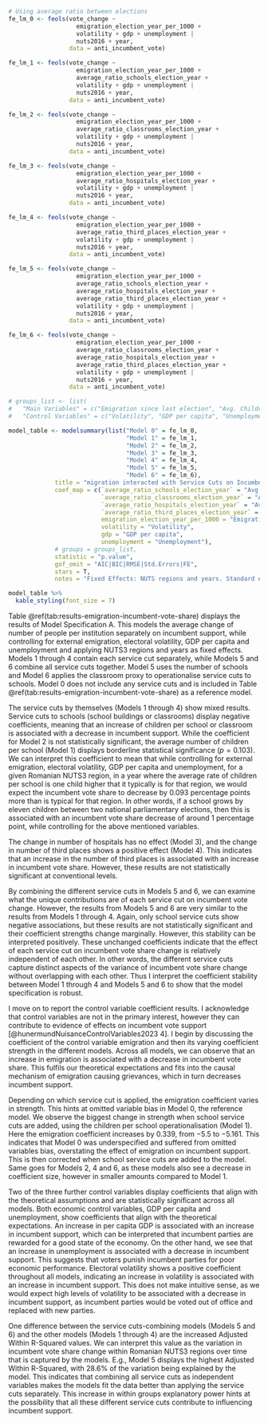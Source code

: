 ```r
# Using average ratio between elections
fe_lm_0 <- feols(vote_change ~
                   emigration_election_year_per_1000 +
                   volatility + gdp + unemployment |
                   nuts2016 + year,
                 data = anti_incumbent_vote)

fe_lm_1 <- feols(vote_change ~
                   emigration_election_year_per_1000 +
                   average_ratio_schools_election_year +
                   volatility + gdp + unemployment |
                   nuts2016 + year,
                 data = anti_incumbent_vote)

fe_lm_2 <- feols(vote_change ~
                   emigration_election_year_per_1000 +
                   average_ratio_classrooms_election_year +
                   volatility + gdp + unemployment |
                   nuts2016 + year,
                 data = anti_incumbent_vote)

fe_lm_3 <- feols(vote_change ~
                   emigration_election_year_per_1000 +
                   average_ratio_hospitals_election_year +
                   volatility + gdp + unemployment |
                   nuts2016 + year,
                 data = anti_incumbent_vote)

fe_lm_4 <- feols(vote_change ~
                   emigration_election_year_per_1000 +
                   average_ratio_third_places_election_year +
                   volatility + gdp + unemployment |
                   nuts2016 + year,
                 data = anti_incumbent_vote)

fe_lm_5 <- feols(vote_change ~
                   emigration_election_year_per_1000 +
                   average_ratio_schools_election_year +
                   average_ratio_hospitals_election_year +
                   average_ratio_third_places_election_year +
                   volatility + gdp + unemployment |
                   nuts2016 + year,
                 data = anti_incumbent_vote)

fe_lm_6 <- feols(vote_change ~
                   emigration_election_year_per_1000 +
                   average_ratio_classrooms_election_year +
                   average_ratio_hospitals_election_year +
                   average_ratio_third_places_election_year +
                   volatility + gdp + unemployment |
                   nuts2016 + year,
                 data = anti_incumbent_vote)
```

```r

# groups_list <- list(
#   "Main Variables" = c("Emigration since last election", "Avg. Children per School", "Avg. Children per Classroom", "Avg. People per Hospital", "Avg. People per Third Place"),
#   "Control Variables" = c("Volatility", "GDP per capita", "Unemployment"))

model_table <- modelsummary(list("Model 0" = fe_lm_0,
                                 "Model 1" = fe_lm_1,
                                 "Model 2" = fe_lm_2,
                                 "Model 3" = fe_lm_3,
                                 "Model 4" = fe_lm_4,
                                 "Model 5" = fe_lm_5,
                                 "Model 6" = fe_lm_6),
             title = "migration interacted with Service Cuts on Incumbent Vote Share; DV: Change in Incumbent Vote Share; Model Specification A",
             coef_map = c(`average_ratio_schools_election_year` = "Avg. Children per School",
                          `average_ratio_classrooms_election_year` = "Avg. Children per Classroom",
                          `average_ratio_hospitals_election_year` = "Avg. People per Hospital",
                          `average_ratio_third_places_election_year` = "Avg. People per Third Place",
                          emigration_election_year_per_1000 = "Emigration since last election",
                          volatility = "Volatility",
                          gdp = "GDP per capita",
                          unemployment = "Unemployment"),
             # groups = groups_list,
             statistic = "p.value",
             gof_omit = "AIC|BIC|RMSE|Std.Errors|FE",
             stars = T,
             notes = "Fixed Effects: NUTS regions and years. Standard errors are grouped by NUTS3 region. p-values shown in parentheses.")

model_table %>%
  kable_styling(font_size = 7)
```

<!-- description of model specification A results -->
Table \@ref(tab:results-emigration-incumbent-vote-share) displays the results of Model Specification A. This models the average change of number of people per institution separately on incumbent support, while controlling for external emigration, electoral volatility, GDP per capita and unemployment and applying NUTS3 regions and years as fixed effects. Models 1 through 4 contain each service cut separately, while Models 5 and 6 combine all service cuts together. Model 5 uses the number of schools and Model 6 applies the classroom proxy to operationalise service cuts to schools. Model 0 does not include any service cuts and is included in Table \@ref(tab:results-emigration-incumbent-vote-share) as a reference model.

The service cuts by themselves (Models 1 through 4) show mixed results. Service cuts to schools (school buildings or classrooms) display negative coefficients, meaning that an increase of children per school or classroom is associated with a decrease in incumbent support. While the coefficient for Model 2 is not statistically significant, the average number of children per school (Model 1) displays borderline statistical significance ($p = 0.103$). We can interpret this coefficient to mean that while controlling for external emigration, electoral volatility, GDP per capita and unemployment, for a given Romanian NUTS3 region, in a year where the average rate of children per school is one child higher that it typically is for that region, we would expect the incumbent vote share to decrease by $0.093$ percentage points more than is typical for that region. In other words, if a school grows by eleven children between two national parliamentary elections, then this is associated with an incumbent vote share decrease of around $1$ percentage point, while controlling for the above mentioned variables.

The change in number of hospitals has no effect (Model 3), and the change in number of third places shows a positive effect (Model 4). This indicates that an increase in the number of third places is associated with an increase in incumbent vote share. However, these results are not statistically significant at conventional levels.

<!-- one vs all independent variables -->
By combining the different service cuts in Models 5 and 6, we can examine what the unique contributions are of each service cut on incumbent vote change. However, the results from Models 5 and 6 are very similar to the results from Models 1 through 4. Again, only school service cuts show negative associations, but these results are not statistically significant and their coefficient strengths change marginally. However, this stability can be interpreted positively. These unchanged coefficients indicate that the effect of each service cut on incumbent vote share change is relatively independent of each other. In other words, the different service cuts capture distinct aspects of the variance of incumbent vote share change without overlapping with each other. Thus I interpret the coefficient stability between Model 1 through 4 and Models 5 and 6 to show that the model specification is robust.

<!-- control variable coefficient results: do control variables align with theoretical expectations? -->
I move on to report the control variable coefficient results. I acknowledge that control variables are not in the primary interest, however they can contribute to evidence of effects on incumbent vote support [@hunermundNuisanceControlVariables2023 4]. I begin by discussing the coefficient of the control variable emigration and then its varying coefficient strength in the different models. Across all models, we can observe that an increase in emigration is associated with a decrease in incumbent vote share. This fulfils our theoretical expectations and fits into the causal mechanism of emigration causing grievances, which in turn decreases incumbent support.

<!-- emigration change in coefficient strength over models: omitted variable bias -->
Depending on which service cut is applied, the emigration coefficient varies in strength. This hints at omitted variable bias in Model 0, the reference model. We observe the biggest change in strength when school service cuts are added, using the children per school operationalisation (Model 1). Here the emigration coefficient increases by $0.339$, from $-5.5$ to $-5.161$. This indicates that Model 0 was underspecified and suffered from omitted variables bias, overstating the effect of emigration on incumbent support. This is then corrected when school service cuts are added to the model. Same goes for Models 2, 4 and 6, as these models also see a decrease in coefficient size, however in smaller amounts compared to Model 1.

Two of the three further control variables display coefficients that align with the theoretical assumptions and are statistically significant across all models. Both economic control variables, GDP per capita and unemployment, show coefficients that align with the theoretical expectations. An increase in per capita GDP is associated with an increase in incumbent support, which can be interpreted that incumbent parties are rewarded for a good state of the economy. On the other hand, we see that an increase in unemployment is associated with a decrease in incumbent support. This suggests that voters punish incumbent parties for poor economic performance. Electoral volatility shows a positive coefficient throughout all models, indicating an increase in volatility is associated with an increase in incumbent support. This does not make intuitive sense, as we would expect high levels of volatility to be associated with a decrease in incumbent support, as incumbent parties would be voted out of office and replaced with new parties.

<!-- R2 values; https://stats.stackexchange.com/a/401331 -->
One difference between the service cuts-combining models (Models 5 and 6) and the other models (Models 1 through 4) are the increased Adjusted Within R-Squared values. We can interpret this value as the variation in incumbent vote share change within Romanian NUTS3 regions over time that is captured by the models. E.g., Model 5 displays the highest Adjusted Within R-Squared, with $28.6\%$ of the variation being explained by the model. This indicates that combining all service cuts as independent variables makes the models fit the data better than applying the service cuts separately. This increase in within groups explanatory power hints at the possibility that all these different service cuts contribute to influencing incumbent support.
